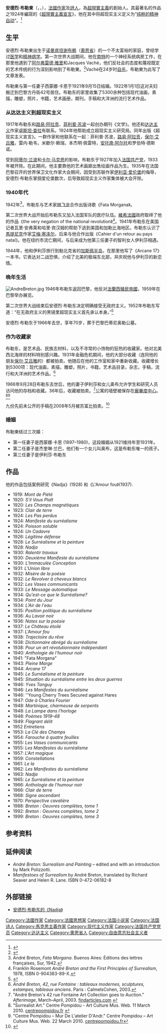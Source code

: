 {{noteTA
|1=zh-cn:特里斯唐; zh-tw:崔斯坦; zh-hk:卓斯坦;
|2=zh-hans:蓬皮杜;zh-hk:龐比度;zh-sg:蓬皮杜;zh-tw:龐畢度;
}}
{{Infobox writer
| name         = 安德烈·布勒東<br>André Breton
| image        = Andr%C3%A9_Breton.JPG
| imagesize    = 220px
| alt          = 安德烈·布勒東
| caption      = 安德烈·布勒東，1924年
| pseudonym    = 
| birth_name    = 
| birth_date    = {{Birth date|1896|2|19}}
| birth_place   = 法国[[奧恩省|奧恩省]][[坦谢布赖_(奥恩省)|坦谢布赖]]
| death_date    = {{Death date and age|1966|9|28|1896|2|19}}
| death_place   =  法国[[巴黎|巴黎]]
| occupation   = 作家
| nationality  = {{FRA}}
| ethnicity    = 
| citizenship  = 
| education    = 
| alma_mater   = 
| period       = 20世纪
| genre        = 历史，诗歌，散文
| subject      = 
| movement     = [[超现实主义|超现实主义]]
| notableworks = 《[[超现实主义宣言|超现实主义宣言]]》
| spouse       = 西蒙娜·卡恩，杰奎琳·兰巴，伊利莎·布勒東
| partner      = 
| children     = 奥布·布勒東
| relatives    = 
| influences   = [[夏尔·傅立叶|夏尔·傅立叶]]，[[阿尔弗雷德·雅里|阿尔弗雷德·雅里]]，[[卡尔·马克思|卡尔·马克思]]，[[西格蒙德·弗洛伊德|西格蒙德·弗洛伊德]]，[[列夫·达维多维奇·托洛茨基|列夫·达维多维奇·托洛茨基]]，[[格奥尔格·威廉·弗里德里希·黑格尔|格奥尔格·威廉·弗里德里希·黑格尔]]，[[阿蒂尔·兰波|阿蒂尔·兰波]]，[[薩德侯爵|薩德侯爵]]，[[勒內·蓋農|勒內·蓋農]]
| influenced   = [[路易斯·布努埃尔|路易斯·布努埃尔]]，[[居伊·德博|居伊·德博]]
| awards       = 
| signature    = 
| website      = 
| portaldisp   = 
}}
'''安德烈·布勒東'''（{{lang-fr|'''André Breton'''}}，{{IPA-fr|ɑ̃dʁe bʁətɔ̃|lang}}，{{bd|1896年|2月19日|1966年|9月28日|catIdx=Breton, Andre}}），[[法國|法國]][[作家|作家]]及[[詩人|詩人]]，為[[超現實主義|超現實主義]]的創始人。其最著名的作品之1924年編寫的《[[超現實主義宣言|超現實主義宣言]]》，他在其中将超现实主义定义为“[[自動主義|纯粹的精神自动]]”。<ref>{{cite book | url=https://books.google.co.in/books?id=12TuC9IkxKIC&printsec=frontcover&dq=psychic+automatism+manifesto&hl=en&sa=X&ei=XTMNVc7xO42jugTxvYDABA&ved=0CCIQ6AEwAQ#v=onepage&q=psychic&f=false | title=Manifestoes of Surrealism | publisher=University of Michigan Press | author=André Breton | year=1969 | pages=26 | access-date=2015-07-05 | archive-date=2021-01-14 | archive-url=https://web.archive.org/web/20210114201824/https://books.google.co.in/books?id=12TuC9IkxKIC&printsec=frontcover&dq=psychic+automatism+manifesto&hl=en&sa=X&ei=XTMNVc7xO42jugTxvYDABA&ved=0CCIQ6AEwAQ#v=onepage&q=psychic&f=false | dead-url=no }}</ref>

==生平==
安德烈·布勒東出生于[[诺曼底|诺曼底]][[坦谢布赖_(奥恩省)|坦谢布赖]]（[[奧恩省|奧恩省]]）的一个不太富裕的家庭，曾经学过[[医学|医学]]和[[精神病学|精神病学]]。第一次世界大战期间，他在[[南特|南特]]的一个神经系统病房工作，在那里他遇到了[[阿尔弗雷德·雅里|阿尔弗雷德·雅里]]和Jacques Vaché，他们反社会的态度和蔑视既定的艺术传统的行为深刻影响到了布勒東。<ref>{{cite book | url=https://books.google.co.in/books?id=lCwBWk5LcAMC&pg=PA552&lpg=PA552&dq=Vach%C3%A9+que+je+dois+le+plus&source=bl&ots=YEW7jt2HB-&sig=Waw2Khk7wTL6wzaUmKuUBsWgzpo&hl=en&sa=X&ei=iz0NVb_LFpG_uAT1rYHoBA&ved=0CB4Q6AEwAA#v=onepage&q=Vach%C3%A9%20que%20je%20dois%20le%20plus&f=false | title=Dada, circuit total | publisher=L'AGE D'HOMME | author=Henri Béhar, Catherine Dufour | year=2005 | pages=552 | access-date=2015-07-05 | archive-date=2020-09-15 | archive-url=https://web.archive.org/web/20200915195111/https://books.google.co.in/books?id=lCwBWk5LcAMC&pg=PA552&lpg=PA552&dq=Vach%C3%A9+que+je+dois+le+plus&source=bl&ots=YEW7jt2HB-&sig=Waw2Khk7wTL6wzaUmKuUBsWgzpo&hl=en&sa=X&ei=iz0NVb_LFpG_uAT1rYHoBA&ved=0CB4Q6AEwAA#v=onepage&q=Vach%C3%A9%20que%20je%20dois%20le%20plus&f=false | dead-url=no }}</ref>Vaché在24岁时[[自杀|自杀]]，布勒東为此写了文章发表。

布勒東与第一任妻子西蒙娜·卡恩于1921年9月15日结婚。1922年1月1日这对夫妇搬迁到巴黎方丹街42号居住。布勒东的家里收集了5300余种包括现代油画，素描，雕塑，照片，书籍，艺术画册，期刊，手稿和大洋洲的流行艺术作品。

===从达达主义到超现实主义===
1917年布勒东和[[路易·阿拉贡|路易·阿拉贡]]、[[菲利普·蘇波|菲利普·苏波]]一起创办期刊《文学》。他还和[[达达主义|达达主义]]作家[[卓斯坦·查拉|卓斯坦·查拉]]有联系。1924年他帮助成立超现实主义研究局。同年出版《超现实主义宣言》。一群作家和他联系在一起：菲利普·苏波，[[路易·阿拉贡|路易·阿拉贡]]，[[保尔·艾吕雅|保尔·艾吕雅]]，雷内·勒韦，米歇尔·赖瑞，本杰明·佩雷特，[[安托南·阿尔托|安托南·阿尔托]]和罗伯特·德斯诺。

受到[[阿蒂尔·兰波|阿蒂尔·兰波]]和[[卡尔·马克思|卡尔·马克思]]的影响，布勒东于1927年加入[[法国共产党|法国共产党]]，1933年被开除。在此期间，他主要靠他的艺术画廊出售绘画作品为生。1935年在法国巴黎召开的世界保卫文化作家大会期间，因受到苏联作家[[伊利亚·爱伦堡|伊利亚·爱伦堡]]的侮辱，安德烈·布勒东掌掴爱伦堡数次，后导致超现实主义作家集体被大会开除。

===1940年代===
1942年<ref>André Breton, ''Fata Morgana''. Buenos Aires: Éditions des lettres françaises, Sur, 1942.</ref>，布勒东与艺术家[[林飞龙|林飞龙]]合作出版诗歌《Fata Morgana》。

第二次世界大战开始后布勒东又加入法国军队的医疗队伍。[[維希法國|維希法國]]政府取缔了他的作品《the very negation of the national revolution》<ref name="rosemont">Franklin Rosemont ''André Breton and the First Principles of Surrealism'', 1978, ISBN 0-904383-89-X.</ref>。1941年布勒东在美国记者瓦里·安弗莱和哈里·宾汉姆的帮助下逃到美国和加勒比海地区。布勒东认识了[[馬提尼克|馬提尼克]]作家[[艾梅·塞泽尔|艾梅·塞泽尔]]，后来与他合作出版《Cahier d'un retour au pays natal》。他在纽约市流亡期间，与后来成为他第三任妻子的智利女人伊利莎相遇。

1944年，他和伊利莎旅行到魁北克省的[[加斯佩半岛|加斯佩半岛]]，在那里他写了《Arcane 17》一本书，它表达对二战恐惧，介绍了北美的极端东北部，并庆祝他与伊利莎的新恋情。

===晚年生活===
[[File:AndreBreton.jpg|thumb]]
1946年布勒东返回巴黎，他反对[[法蘭西殖民帝國|法蘭西殖民帝國]]，1959年在巴黎举办展览。

第二次世界大战结束后安德烈·布勒东决定明确接受无政府主义。1952年布勒东写道：“在无政府主义的黑镜里超现实主义首先承认本身。”<ref name="anarchosurrealism">{{cite web |url=http://libcom.org/history/1919-1950-the-politics-of-surrealism |title=1919–1950: The politics of Surrealism by Nick Heath |publisher=Libcom.org |date= |accessdate=2009-12-26 |archive-date=2010-04-03 |archive-url=https://web.archive.org/web/20100403153935/http://libcom.org/history/1919-1950-the-politics-of-surrealism |dead-url=no }}</ref>

安德烈·布勒东于1966年去世，享年70岁，葬于巴黎巴蒂尼奥勒公墓。

===作为收藏家===
布勒东，是艺术品、民族志材料，以及不寻常的小饰物的狂热的收藏家。他对北美西北海岸的材料特别感兴趣。1931年金融危机期间，他的大部分收藏（连同他的朋友[[保尔·艾吕雅|保尔·艾吕雅]]的）都被拍卖。他随后在他的工作室和家中重新收藏。收藏增长到5300项：现代油画，素描，雕塑，照片，书籍，艺术品目录，杂志，手稿，流行和大洋洲的艺术作品。<ref>''André Breton, 42, rue Fontaine : tableaux modernes, sculptures, estampes, tableaux anciens''. Paris : CalmelsCohen, 2003.</ref>

1966年9月28日布勒东去世后，他的妻子伊利莎和女儿奥布允许学生和研究人员访问他的存档和收藏。36年后，收藏被拍卖。<ref>"André Breton's 42 rue Fontaine Art Collection goes to Auction." ''Afterimage'', March–April, 2003. [http://findarticles.com/p/articles/mi_m2479/is_5_30/ai_99309212/ findarticles.com] {{Wayback|url=http://findarticles.com/p/articles/mi_m2479/is_5_30/ai_99309212/ |date=20100811162514 }}</ref>公寓的墙壁被保存在[[龐畢度中心|龐畢度中心]]。<ref>"Surrealist Art." Centre Pompidou - Art Culture Mus. Web. 11 March 2010. [http://www.centrepompidou.fr/education/ressources/ENS-surrealistart-EN/ENS-surrealistart-EN.htm centrepompidou.fr] {{Wayback|url=http://www.centrepompidou.fr/education/ressources/ENS-surrealistart-EN/ENS-surrealistart-EN.htm |date=20100209210446 }}</ref><ref>"Centre Pompidou – Mur De L'atelier D'Andr." Centre Pompidou – Art Culture Mus. Web. 22 March 2010. [http://www.centrepompidou.fr/Pompidou/Musee.nsf/Docs/ID470F5FAF0BF671A5C12576EE002D7764?OpenDocument&salle=1N5S22=salle&Key=1N5&sessionM=3.2.1&L=1 centrepompidou.fr]{{dead link|date=六月 2017 |bot=InternetArchiveBot }}</ref>

九份先前未公开的手稿在2008年5月被苏富比拍卖。<ref name="ArtDaily">{{cite news|url=http://www.artdaily.org/index.asp?int_sec=2&int_new=23096|title=Nine Manuscripts by André Breton at Sotheby's Paris|date=2008-05-20|publisher=ArtDaily.org|accessdate=2009-03-28|archive-date=2013-05-31|archive-url=https://web.archive.org/web/20130531215046/http://www.artdaily.org/index.asp?int_sec=2&int_new=23096|dead-url=no}}</ref>

===婚姻===

布勒東结过三次婚：
* 第一任妻子是西蒙娜·卡恩 (1897–1980)，这段婚姻从1921维持年至1931年。
* 第二任妻子是杰奎琳·兰巴，他们有一个女儿叫奥布，这是布勒东唯一的孩子。
* 第三任妻子是伊利莎·布勒东

==作品==
他的作品包括案例研究《Nadja》(1928) 和《L'Amour fou》(1937).

*1919: ''Mont de Piété'' 
*1920: ''S'il Vous Plaît'' 
*1920: ''Les Champs magnétiques''
*1923: ''Clair de terre''
*1924: ''Les Pas perdus''
*1924: ''Manifeste du surréalisme'' 
*1924: ''Poisson soluble'' 
*1924: ''Un Cadavre'' 
*1926: ''Légitime défense''
*1928: ''Le Surréalisme et la peinture'' 
*1928: ''Nadja'' 
*1930: ''Ralentir travaux'' 
*1930: ''Deuxième Manifeste du surréalisme'' 
*1930: ''L'Immaculée Conception''
*1931: ''L'Union libre'' 
*1932: ''Misère de la poésie'' 
*1932: ''Le Revolver à cheveux blancs'' 
*1932: ''Les Vases communicants''
*1933: ''Le Message automatique'' 
*1934: ''Qu'est-ce que le Surréalisme?'' 
*1934: ''Point du Jour'' 
*1934: ''L'Air de l'eau'' 
*1935: ''Position politique du surréalisme'' 
*1936: ''Au Lavoir noir'' 
*1936: ''Notes sur la poésie''
*1937: ''Le Château étoilé'' 
*1937: ''L'Amour fou'' 
*1938: ''Trajectoire du rêve'' 
*1938: ''Dictionnaire abrégé du surréalisme'' 
*1938: ''Pour un art révolutionnaire indépendant'' 
*1940: ''Anthologie de l'humour noir'' 
*1941: "Fata Morgana" 
*1943: ''Pleine Marge''
*1944: ''Arcane 17''
*1945: ''Le Surréalisme et la peinture'' 
*1945: ''Situation du surréalisme entre les deux guerres'' 
*1946: ''Yves Tanguy''
*1946: ''Les Manifestes du surréalisme'' 
*1946: ''Young Cherry Trees Secured against Hares 
*1947: ''Ode à Charles Fourier'' 
*1948: ''Martinique, charmeuse de serpents'' 
*1948: ''La Lampe dans l'horloge'' 
*1948: ''Poèmes 1919–48''
*1949: ''Flagrant délit''
*1952 ''Entretiens'' 
*1953: ''La Clé des Champs'' 
*1954: ''Farouche à quatre feuilles''
*1955: ''Les Vases communicants'' 
*1955: ''Les Manifestes du surréalisme'' 
*1957: ''L'Art magique'' 
*1959: ''Constellations'' 
*1961: ''Le la'' 
*1962: ''Les Manifestes du surréalisme''
*1963: ''Nadja''
*1965: ''Le Surréalisme et la peinture'' 
*1966: ''Anthologie de l'humour noir'' 
*1966: ''Clair de terre'' 
*1968: ''Signe ascendant'' 
*1970: ''Perspective cavalière'' 
*1988: ''Breton : Oeuvres complètes, tome 1'' 
*1992: ''Breton : Oeuvres complètes, tome 2'' 
*1999: ''Breton : Oeuvres complètes, tome 3''

==参考资料==
{{Reflist}}

==延伸阅读==

* ''André Breton: Surrealism and Painting'' – edited and with an introduction by Mark Polizzotti.
* ''Manifestoes of Surrealism'' by André Breton, translated by Richard Seaver and Helen R. Lane. ISBN 0-472-06182-8

==外部链接==
{{Commons category|André Breton}}
{{Wikisourcelang|fr|André Breton|André Breton}}
*[https://web.archive.org/web/20100405114424/http://www.site-magister.com/nadja.htm 安德烈·布勒东的《Nadja》]
{{portal bar|人物|法國|詩歌}}


{{Authority control}}

{{DEFAULTSORT:Breton, Andre}}
[[Category:法國作家|Category:法國作家]] 
[[Category:法國思想家|Category:法國思想家]]
[[Category:法国小说家|Category:法国小说家]]
[[Category:法国诗人|Category:法国诗人]]
[[Category:馬克思主義作家|Category:馬克思主義作家]]
[[Category:现代主义作家|Category:现代主义作家]]
[[Category:法国共产党党员|Category:法国共产党党员]]
[[Category:达达主义|Category:达达主义]]
[[Category:奧恩省人|Category:奧恩省人]]
[[Category:自由意志社会主义者|Category:自由意志社会主义者]]